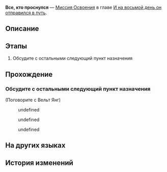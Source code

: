 {{Дополнить|Диалоги.}}
{{Миссия Инфобокс
|id              = 1036001
|Название        = 
|Изображение     = Миссия Освоения Все, кто проснулся.png
|Тип             = Миссия Освоения
|События         = 
|Глава           = И на восьмой день он отправился в путь
|Условия         = Завершена [[Миссия Освоения]] ''[[Чужак в чужой стране]]''
|Персонажи       = Вельт; Дань Хэн; Март 7; Первопроходец; Химеко
|СтартЛокация    = [[Звёздный экспресс]] — [[Вагон для вечеринок]]
|Локации         = Вагон для вечеринок
|Предыдущая      = Чужак в чужой стране
|Следующая       = Ушедшие вернутся первыми
|Награды         = Опыт Освоения*200; Звёздный нефрит*30; Путеводитель путешественника*2; Очищенный эфир*2; Кредиты*20 000
}}
'''Все, кто проснулся''' — [[Миссия Освоения]] в главе [[И на восьмой день он отправился в путь]].

==Описание==
{{Описание|Амфореус - необыкновенное место. Звёздному экспрессу необходимо подготовиться к следующей остановке. Воспользуйтесь этой возможностью, чтобы насладиться отдыхом на Пенаконии!}}

==Этапы==
# Обсудите с остальными следующий пункт назначения

==Прохождение==
{{Дополнить}}

===Обсудите с остальными следующий пункт назначения===
{{Описание миссии|локация=Вагон для вечеринок|Вы уже довольно давно очнулись ото сна. Разглядывая звёздное небо, вы размышляете о том, как прошло ваше приключение, и начинаете предвкушать следующее. Следующий пункт назначения уже виднеется за окном, привлекая ваше... Постойте, что? Почему мы до сих пор на Пенаконии?<br />Кажется, пора обсудить ваше путешествие с остальными членами экипажа.}}
{{Диалог Начало}}

;(Поговорите с Вельт Янг)
<!--Unknown TalkSentence: 136001001-->
<!--Unknown TalkSentence: 136001002-->
<!--Unknown TalkSentence: 136001003-->
<!--Unknown TalkSentence: 136001004-->
:{{Диалог|Стрелка}} undefined
:{{Диалог|Стрелка}} undefined
:{{Диалог|Стрелка}} undefined
:<!--Unknown TalkSentence: 136001008-->
<!--Unknown TalkSentence: 136001009-->
<!--Unknown TalkSentence: 136001010-->
<!--Unknown TalkSentence: 136001011-->
<!--Unknown TalkSentence: 136001012-->
<!--Unknown TalkSentence: 136001013-->

{{Диалог Конец}}

==На других языках==
{{На других языках
|en   = All Who Wakes
|zhs  = 所有醒来的人们
|zht  = 所有醒來的人們
|ja   = 目覚めたすべての人たち
|ko   = 깨어난 모든 사람들
|es   = Los que despertaron
|fr   = Ceux qui s'éveillent
|ru   = Все, кто проснулся
|th   = บรรดาผู้ที่ฟื้นตื่น
|vi   = Tất Cả Những Người Tỉnh Lại
|de   = Alle, die erwacht sind
|id   = Semua Orang yang Terbangun
|pt   = Todos Que Acordam
}}

==История изменений==
{{История изменений|2.7}}
